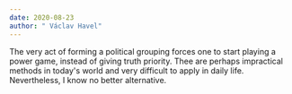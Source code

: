 ```yaml
---
date: 2020-08-23
author: " Václav Havel"
---
```


The very act of forming a political grouping forces one to start playing a power game, instead of giving truth priority. Thee are perhaps impractical methods in today's world and very difficult to apply in daily life. Nevertheless, I know no better alternative.
